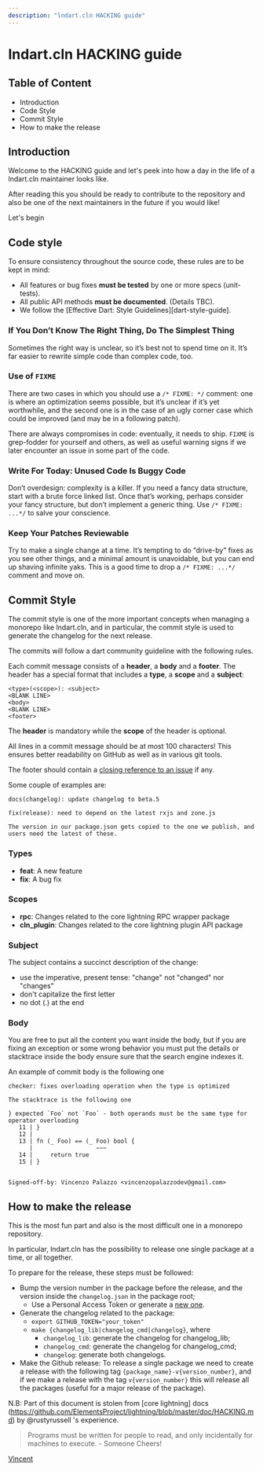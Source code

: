 ```yaml
---
description: "lndart.cln HACKING guide"
---
```



# lndart.cln HACKING guide

## Table of Content

- Introduction
- Code Style
- Commit Style
- How to make the release

## Introduction

Welcome to the HACKING guide and let's peek into how a day in the life of a lndart.cln maintainer looks like.

After reading this you should be ready to contribute to the repository and also be one of
the next maintainers in the future if you would like!

Let's begin

## Code style

To ensure consistency throughout the source code, these rules are to be kept in mind:

- All features or bug fixes **must be tested** by one or more specs (unit-tests).
- All public API methods **must be documented**. (Details TBC).
- We follow the [Effective Dart: Style Guidelines][dart-style-guide].

### If You Don’t Know The Right Thing, Do The Simplest Thing
Sometimes the right way is unclear, so it’s best not to spend time on it. It’s far easier to rewrite simple code than complex code, too.

### Use of `FIXME`

There are two cases in which you should use a `/* FIXME: */`
comment: one is where an optimization seems possible, but it’s unclear if it’s yet worthwhile,
and the second one is in the case of an ugly corner case which could be improved (and may be in a following patch).

There are always compromises in code: eventually, it needs to ship. `FIXME` is grep-fodder for yourself and others,
as well as useful warning signs if we later encounter an issue in some part of the code.

### Write For Today: Unused Code Is Buggy Code

Don’t overdesign: complexity is a killer. If you need a fancy data structure, start with a brute force linked list. Once that’s working,
perhaps consider your fancy structure, but don’t implement a generic thing. Use `/* FIXME: ...*/` to salve your conscience.

### Keep Your Patches Reviewable
Try to make a single change at a time. It’s tempting to do “drive-by” fixes as you see other things, and a minimal amount is unavoidable,
but you can end up shaving infinite yaks. This is a good time to drop a `/* FIXME: ...*/` comment and move on.


## Commit Style

The commit style is one of the more important concepts when managing a monorepo like lndart.cln, and in particular,
the commit style is used to generate the changelog for the next release.

The commits will follow a dart community guideline with the following rules.

Each commit message consists of a **header**, a **body** and a **footer**. The header has a special
format that includes a **type**, a **scope** and a **subject**:

```
<type>(<scope>): <subject>
<BLANK LINE>
<body>
<BLANK LINE>
<footer>
```

The **header** is mandatory while the **scope** of the header is optional.

All lines in a commit message should be at most 100 characters! This ensures better readability on GitHub as well as in various git tools.

The footer should contain a [closing reference to an issue](https://help.github.com/articles/closing-issues-via-commit-messages/) if any.

Some couple of examples are:

```
docs(changelog): update changelog to beta.5
```

```
fix(release): need to depend on the latest rxjs and zone.js

The version in our package.json gets copied to the one we publish, and users need the latest of these.
```

### Types

- **feat**: A new feature
- **fix**: A bug fix

### Scopes

- **rpc**: Changes related to the core lightning RPC wrapper package
- **cln_plugin**: Changes related to the core lightning plugin API package


### Subject

The subject contains a succinct description of the change:

- use the imperative, present tense: "change" not "changed" nor "changes"
- don't capitalize the first letter
- no dot (.) at the end

### Body

You are free to put all the content you want inside the body, but if you are fixing
an exception or some wrong behavior you must put the details or stacktrace inside the body ensure sure that
the search engine indexes it.

An example of commit body is the following one

```
checker: fixes overloading operation when the type is optimized

The stacktrace is the following one

} expected `Foo` not `Foo` - both operands must be the same type for operator overloading
   11 | }
   12 |
   13 | fn (_ Foo) == (_ Foo) bool {
      |                  ~~~
   14 |     return true
   15 | }


Signed-off-by: Vincenzo Palazzo <vincenzopalazzodev@gmail.com>
```

## How to make the release

This is the most fun part and also is the most difficult one in a monorepo repository.

In particular, lndart.cln has the possibility to release one single package at a time, or
all together.

To prepare for the release, these steps must be followed:

- Bump the version number in the package before the release, and the version inside the `changelog.json` in the package root;
	- Use a Personal Access Token or generate a [new one](https://docs.github.com/en/authentication/keeping-your-account-and-data-secure/creating-a-personal-access-token).
- Generate the changelog related to the package:
    - `export GITHUB_TOKEN="your_token"`
    - `make {changelog_lib|changelog_cmd|changelog}`, where
        - `changelog_lib`: generate the changelog for changelog_lib;
        - `changelog_cmd`: generate the changelog for changelog_cmd;
        - `changelog`: generate both changelogs.
- Make the Github release: To release a single package we need to create a release with the following tag `{package_name}-v{version_number}`,
   and if we make a release with the tag `v{version_number}` this will release all the packages (useful for a major release of the package).

N.B: Part of this document is stolen from [core lightning] docs (https://github.com/ElementsProject/lightning/blob/master/doc/HACKING.md) by @rustyrussell 's experience.


>Programs must be written for people to read, and only incidentally for machines to execute.
>                                                                            - Someone
Cheers!

[Vincent](https://github.com/vincenzopalazzo)
